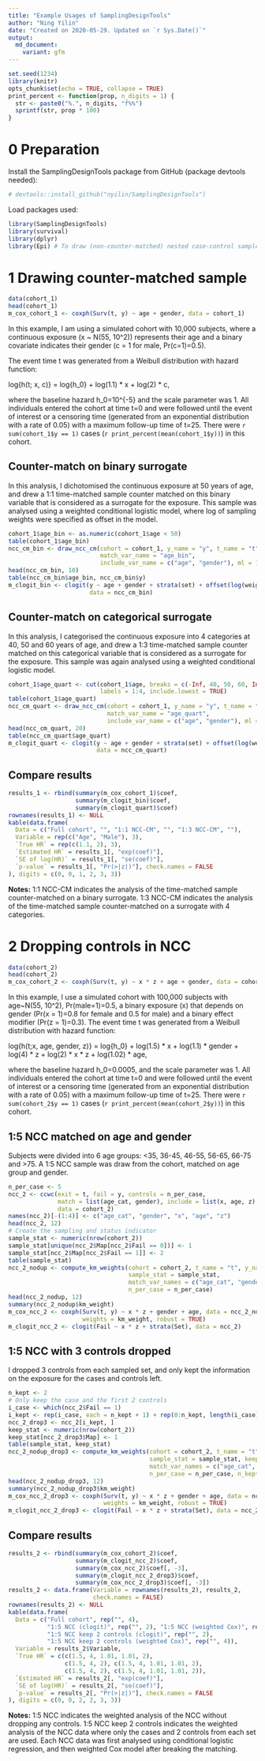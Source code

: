 ```yaml
---
title: "Example Usages of SamplingDesignTools"
author: "Ning Yilin"
date: "Created on 2020-05-29. Updated on `r Sys.Date()`"
output: 
  md_document:
    variant: gfm
---
```


```r
set.seed(1234)
library(knitr)
opts_chunk$set(echo = TRUE, collapse = TRUE)
print_percent <- function(prop, n_digits = 1) {
  str <- paste0("%.", n_digits, "f%%")
  sprintf(str, prop * 100)
}
```

# 0 Preparation

Install the SamplingDesignTools package from GitHub (package devtools needed):

```r
# devtools::install_github("nyilin/SamplingDesignTools")
```

Load packages used:

```r
library(SamplingDesignTools)
library(survival)
library(dplyr)
library(Epi) # To draw (non-counter-matched) nested case-control sample
```

# 1 Drawing counter-matched sample

```r
data(cohort_1)
head(cohort_1)
m_cox_cohort_1 <- coxph(Surv(t, y) ~ age + gender, data = cohort_1)
```

In this example, I am using a simulated cohort with 10,000 subjects, where a
continuous exposure (x ~ N(55, 10^2)) represents their age and a binary
covariate indicates their gender (c = 1 for male, Pr(c=1)=0.5).

The event time t was generated from a Weibull distribution with hazard
function:

log{h(t; x, c)} = log{h_0} + log(1.1) * x + log(2) * c,

where the baseline hazard h_0=10^{-5} and the scale parameter was 1. All
individuals entered the cohort at time t=0 and were followed until the event
of interest or a censoring time (generated from an exponential distribution with
a rate of 0.05) with a maximum follow-up time of t=25. There were 
`r sum(cohort_1$y == 1)` cases (`r print_percent(mean(cohort_1$y))`) in this
cohort.

## Counter-match on binary surrogate

In this analysis, I dichotomised the continuous exposure at 50 years of age, and
drew a 1:1 time-matched sample counter matched on this binary variable that is
considered as a surrogate for the exposure. This sample was analysed using a
weighted conditional logistic model, where log of sampling weights were
specified as offset in the model.

```r
cohort_1$age_bin <- as.numeric(cohort_1$age < 50)
table(cohort_1$age_bin)
ncc_cm_bin <- draw_ncc_cm(cohort = cohort_1, y_name = "y", t_name = "t", 
                          match_var_name = "age_bin", 
                          include_var_name = c("age", "gender"), ml = 1)
head(ncc_cm_bin, 10)
table(ncc_cm_bin$age_bin, ncc_cm_bin$y)
m_clogit_bin <- clogit(y ~ age + gender + strata(set) + offset(log(weight)), 
                       data = ncc_cm_bin)
```

## Counter-match on categorical surrogate

In this analysis, I categorised the continuous exposure into 4 categories at 40,
50 and 60 years of age, and drew a 1:3 time-matched sample counter matched on
this categorical variable that is considered as a surrogate for the exposure.
This sample was again analysed using a weighted conditional logistic model.

```r
cohort_1$age_quart <- cut(cohort_1$age, breaks = c(-Inf, 40, 50, 60, Inf), 
                          labels = 1:4, include.lowest = TRUE)
table(cohort_1$age_quart)
ncc_cm_quart <- draw_ncc_cm(cohort = cohort_1, y_name = "y", t_name = "t", 
                            match_var_name = "age_quart", 
                            include_var_name = c("age", "gender"), ml = 1)
head(ncc_cm_quart, 20)
table(ncc_cm_quart$age_quart)
m_clogit_quart <- clogit(y ~ age + gender + strata(set) + offset(log(weight)), 
                         data = ncc_cm_quart)
```

## Compare results

```r
results_1 <- rbind(summary(m_cox_cohort_1)$coef, 
                   summary(m_clogit_bin)$coef, 
                   summary(m_clogit_quart)$coef)
rownames(results_1) <- NULL
kable(data.frame(
  Data = c("Full cohort", "", "1:1 NCC-CM", "", "1:3 NCC-CM", ""), 
  Variable = rep(c("Age", "Male"), 3), 
  `True HR` = rep(c(1.1, 2), 3),
  `Estimated HR` = results_1[, "exp(coef)"], 
  `SE of log(HR)` = results_1[, "se(coef)"], 
  `p-value` = results_1[, "Pr(>|z|)"], check.names = FALSE
), digits = c(0, 0, 1, 2, 3, 3))
```

**Notes:** 1:1 NCC-CM indicates the analysis of the time-matched sample
counter-matched on a binary surrogate. 1:3 NCC-CM indicates the analysis
of the time-matched sample counter-matched on a surrogate with 4 categories.

# 2 Dropping controls in NCC

```r
data(cohort_2)
head(cohort_2)
m_cox_cohort_2 <- coxph(Surv(t, y) ~ x * z + age + gender, data = cohort_2)
```

In this example, I use a simulated cohort with 100,000 subjects with 
age~N(55, 10^2), Pr(male=1)=0.5, a binary exposure (x) that depends
on gender (Pr(x = 1)=0.8 for female and 0.5 for male) and a binary effect 
modifier (Pr(z = 1)=0.3). The event time t was generated from a Weibull
distribution with hazard function:

log{h(t;x, age, gender, z)} = log{h_0} + log(1.5) * x + 
log(1.1) * gender + log(4) * z + log(2) * x * z + 
log(1.02) * age,

where the baseline hazard h_0=0.0005, and the scale parameter was 1. All
individuals entered the cohort at time t=0 and were followed until the event
of interest or a censoring time (generated from an exponential distribution with
a rate of 0.05) with a maximum follow-up time of t=25. There were
`r sum(cohort_2$y == 1)` cases (`r print_percent(mean(cohort_2$y))`) in this
cohort.

## 1:5 NCC matched on age and gender

Subjects were divided into 6 age groups: <35, 36-45, 46-55, 56-65, 66-75 and >75.
A 1:5 NCC sample was draw from the cohort, matched on age group and gender. 

```r
n_per_case <- 5
ncc_2 <- ccwc(exit = t, fail = y, controls = n_per_case, 
              match = list(age_cat, gender), include = list(x, age, z), 
              data = cohort_2)
names(ncc_2)[-(1:4)] <- c("age_cat", "gender", "x", "age", "z")
head(ncc_2, 12)
# Create the sampling and status indicator
sample_stat <- numeric(nrow(cohort_2))
sample_stat[unique(ncc_2$Map[ncc_2$Fail == 0])] <- 1
sample_stat[ncc_2$Map[ncc_2$Fail == 1]] <- 2
table(sample_stat)
ncc_2_nodup <- compute_km_weights(cohort = cohort_2, t_name = "t", y_name = "y",
                                  sample_stat = sample_stat, 
                                  match_var_names = c("age_cat", "gender"), 
                                  n_per_case = n_per_case)
head(ncc_2_nodup, 12)
summary(ncc_2_nodup$km_weight)
m_cox_ncc_2 <- coxph(Surv(t, y) ~ x * z + gender + age, data = ncc_2_nodup,
                     weights = km_weight, robust = TRUE)
m_clogit_ncc_2 <- clogit(Fail ~ x * z + strata(Set), data = ncc_2)
```

## 1:5 NCC with 3 controls dropped

I dropped 3 controls from each sampled set, and only kept the information on the 
exposure for the cases and controls left.

```r
n_kept <- 2
# Only keep the case and the first 2 controls
i_case <- which(ncc_2$Fail == 1)
i_kept <- rep(i_case, each = n_kept + 1) + rep(0:n_kept, length(i_case))
ncc_2_drop3 <- ncc_2[i_kept, ]
keep_stat <- numeric(nrow(cohort_2))
keep_stat[ncc_2_drop3$Map] <- 1
table(sample_stat, keep_stat)
ncc_2_nodup_drop3 <- compute_km_weights(cohort = cohort_2, t_name = "t", y_name = "y",
                                        sample_stat = sample_stat, keep_stat = keep_stat,
                                        match_var_names = c("age_cat", "gender"), 
                                        n_per_case = n_per_case, n_kept = n_kept)
head(ncc_2_nodup_drop3, 12)
summary(ncc_2_nodup_drop3$km_weight)
m_cox_ncc_2_drop3 <- coxph(Surv(t, y) ~ x * z + gender + age, data = ncc_2_nodup_drop3,
                           weights = km_weight, robust = TRUE)
m_clogit_ncc_2_drop3 <- clogit(Fail ~ x * z + strata(Set), data = ncc_2_drop3)
```

## Compare results

```r
results_2 <- rbind(summary(m_cox_cohort_2)$coef, 
                   summary(m_clogit_ncc_2)$coef, 
                   summary(m_cox_ncc_2)$coef[, -3], 
                   summary(m_clogit_ncc_2_drop3)$coef,
                   summary(m_cox_ncc_2_drop3)$coef[, -3])
results_2 <- data.frame(Variable = rownames(results_2), results_2, 
                        check.names = FALSE)
rownames(results_2) <- NULL
kable(data.frame(
  Data = c("Full cohort", rep("", 4), 
           "1:5 NCC (clogit)", rep("", 2), "1:5 NCC (weighted Cox)", rep("", 4),
           "1:5 NCC keep 2 controls (clogit)", rep("", 2),
           "1:5 NCC keep 2 controls (weighted Cox)", rep("", 4)), 
  Variable = results_2$Variable, 
  `True HR` = c(c(1.5, 4, 1.01, 1.01, 2), 
                c(1.5, 4, 2), c(1.5, 4, 1.01, 1.01, 2), 
                c(1.5, 4, 2), c(1.5, 4, 1.01, 1.01, 2)),
  `Estimated HR` = results_2[, "exp(coef)"], 
  `SE of log(HR)` = results_2[, "se(coef)"], 
  `p-value` = results_2[, "Pr(>|z|)"], check.names = FALSE
), digits = c(0, 0, 2, 2, 3, 3))
```

**Notes:** 1:5 NCC indicates the weighted analysis of the NCC without dropping
any controls. 1:5 NCC keep 2 controls indicates the weighted analysis of the NCC
data where only the cases and 2 controls from each set are used. Each NCC data 
was first analysed using conditional logistic regression, and then weighted Cox 
model after breaking the matching.
